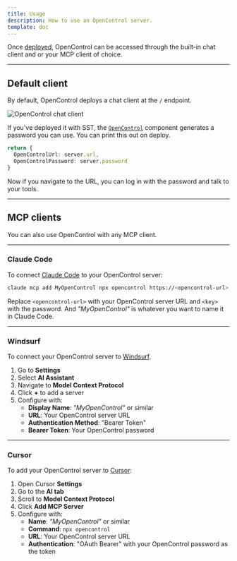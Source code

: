 ```yaml
---
title: Usage
description: How to use an OpenControl server.
template: doc
---
```



Once [deployed](/docs/), OpenControl can be accessed through the built-in chat client and or your MCP client of choice.

---

## Default client

By default, OpenControl deploys a chat client at the `/` endpoint.

<Image src={screenshot} alt="OpenControl chat client" />

If you've deployed it with SST, the [`OpenControl`](https://sst.dev/docs/component/aws/opencontrol/) component generates a password you can use. You can print this out on deploy.

```ts title="sst.config.ts"
return {
  OpenControlUrl: server.url,
  OpenControlPassword: server.password
}
```

Now if you navigate to the URL, you can log in with the password and talk to your tools.

---

## MCP clients

You can also use OpenControl with any MCP client.

---

### Claude Code

To connect [Claude Code](https://docs.anthropic.com/en/docs/agents-and-tools/claude-code/overview) to your OpenControl server:

```bash
claude mcp add MyOpenControl npx opencontrol https://<opencontrol-url> <key>
```

Replace `<opencontrol-url>` with your OpenControl server URL and `<key>` with the password. And _"MyOpenControl"_ is whatever you want to name it in Claude Code.

---

### Windsurf

To connect your OpenControl server to [Windsurf](https://codeium.com/windsurf).

1. Go to **Settings**
2. Select **AI Assistant**
3. Navigate to **Model Context Protocol**
4. Click **+** to add a server
5. Configure with:
   - **Display Name**: _"MyOpenControl"_ or similar
   - **URL**: Your OpenControl server URL
   - **Authentication Method**: "Bearer Token"
   - **Bearer Token**: Your OpenControl password

---

### Cursor

To add your OpenControl server to [Cursor](https://www.cursor.com/):

1. Open Cursor **Settings**
2. Go to the **AI tab**
3. Scroll to **Model Context Protocol**
4. Click **Add MCP Server**
5. Configure with:
   - **Name**: _"MyOpenControl"_ or similar
   - **Command**: `npx opencontrol`
   - **URL**: Your OpenControl server URL
   - **Authentication**: "OAuth Bearer" with your OpenControl password as the token
